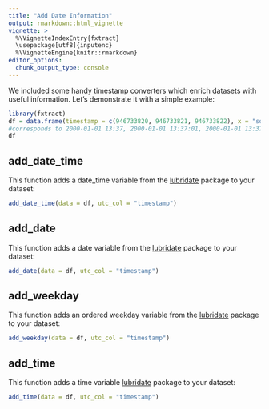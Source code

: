```yaml
---
title: "Add Date Information"
output: rmarkdown::html_vignette
vignette: >
  %\VignetteIndexEntry{fxtract}
  \usepackage[utf8]{inputenc}
  %\VignetteEngine{knitr::rmarkdown}
editor_options: 
  chunk_output_type: console
---
```

We included some handy timestamp converters which enrich datasets with useful information.
Let's demonstrate it with a simple example:
```r
library(fxtract)
df = data.frame(timestamp = c(946733820, 946733821, 946733822), x = "some_data")
#corresponds to 2000-01-01 13:37, 2000-01-01 13:37:01, 2000-01-01 13:37:02
df
```


## add_date_time
This function adds a date_time variable from the [lubridate](https://www.rdocumentation.org/packages/lubridate/versions/1.7.4/topics/as_date) package to your dataset:
```r
add_date_time(data = df, utc_col = "timestamp")
```


## add_date
This function adds a date variable from the [lubridate](https://www.rdocumentation.org/packages/lubridate/versions/1.7.4/topics/as_date) package to your dataset:

```r
add_date(data = df, utc_col = "timestamp")
```


## add_weekday
This function adds an ordered weekday variable from the [lubridate](https://www.rdocumentation.org/packages/lubridate/versions/1.7.4/topics/day) package to your dataset:
```r
add_weekday(data = df, utc_col = "timestamp")
```

## add_time
This function adds a time variable [lubridate](https://www.rdocumentation.org/packages/lubridate/versions/1.7.4/topics/as_date) package to your dataset:
```r
add_time(data = df, utc_col = "timestamp")
```
